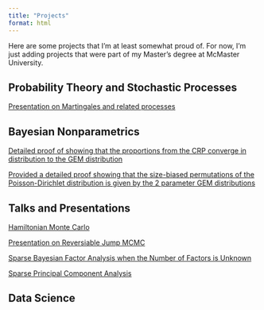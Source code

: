 ```yaml
---
title: "Projects"
format: html
---
```


Here are some projects that I'm at least somewhat proud of. For now, I'm just adding projects that were part of my Master's degree at McMaster University. 

## Probability Theory and Stochastic Processes

[Presentation on Martingales and related processes](files/Probability_and_Stochastics/martingales_intro_notes.pdf)

## Bayesian Nonparametrics

[Detailed proof of showing that the proportions from the CRP converge in distribution to the GEM distribution](files/NPBayes/NPBayes_hmwk3.pdf)

[Provided a detailed proof showing that the size-biased permutations of the Poisson-Dirichlet distribution is given by the 2 parameter GEM distributions](files/NPBayes/NPBayes_hmwk4.pdf)


## Talks and Presentations

[Hamiltonian Monte Carlo](files/Talks_and_Presentations/HMC_Presentation.pdf)

[Presentation on Reversiable Jump MCMC](files/Talks_and_Presentations/RJMCMC.pdf)

[Sparse Bayesian Factor Analysis when the Number of Factors is Unknown](files/Talks_and_Presentations/SBCA.pdf)

[Sparse Principal Component Analysis](files/Talks_and_Presentations/factor_analysis.pdf)

## Data Science





